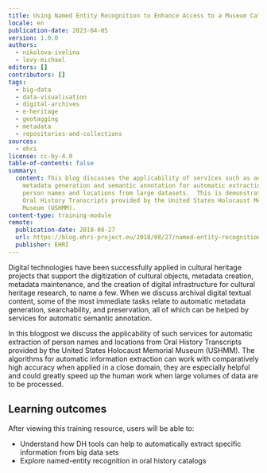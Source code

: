 ```yaml
---
title: Using Named Entity Recognition to Enhance Access to a Museum Catalog
locale: en
publication-date: 2023-04-05
version: 1.0.0
authors:
  - nikolova-ivelina
  - levy-michael
editors: []
contributors: []
tags:
  - big-data
  - data-visualisation
  - digital-archives
  - e-heritage
  - geotagging
  - metadata
  - repositories-and-collections
sources:
  - ehri
license: cc-by-4.0
table-of-contents: false
summary:
  content: This blog discusses the applicability of services such as automatic
    metadata generation and semantic annotation for automatic extraction of
    person names and locations from large datasets.  This is demonstrated using
    Oral History Transcripts provided by the United States Holocaust Memorial
    Museum (USHMM).
content-type: training-module
remote:
  publication-date: 2018-08-27
  url: https://blog.ehri-project.eu/2018/08/27/named-entity-recognition/
  publisher: EHRI
---
```

Digital technologies have been successfully applied in cultural heritage projects that support the digitization of cultural objects, metadata creation, metadata maintenance, and the creation of digital infrastructure for cultural heritage research, to name a few. When we discuss archival digital textual content, some of the most immediate tasks relate to automatic metadata generation, searchability, and preservation, all of which can be helped by services for automatic semantic annotation.

In this blogpost we discuss the applicability of such services for automatic extraction of person names and locations from Oral History Transcripts provided by the United States Holocaust Memorial Museum (USHMM). The algorithms for automatic information extraction can work with comparatively high accuracy when applied in a close domain, they are especially helpful and could greatly speed up the human work when large volumes of data are to be processed.

## L﻿earning outcomes

A﻿fter viewing this training resource, users will be able to:

* Understand how DH tools can help to automatically extract specific information from big data sets
* Explore named-entity recognition in oral history catalogs

<ExternalResource title="Interested in learning more?" subtitle="Check out Using Named Entity Recognition to Enhance Access to a Museum Catalog" url="https://blog.ehri-project.eu/2018/08/27/named-entity-recognition/" />
